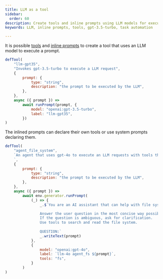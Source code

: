 ```yaml
---
title: LLM as a tool
sidebar:
  order: 60
description: Create tools and inline prompts using LLM models for executing various tasks
keywords: LLM, inline prompts, tools, gpt-3.5-turbo, task automation

---
```


It is possible [tools](/genaiscript/reference/scripts/tools)
and [inline prompts](/genaiscript/reference/scripts/inline-prompts)
to create a tool that uses an LLM model to execute a prompt.

```js "defTool" "runPrompt"
defTool(
    "llm-gpt35",
    "Invokes gpt-3.5-turbo to execute a LLM request",
    {
        prompt: {
            type: "string",
            description: "the prompt to be executed by the LLM",
        },
    },
    async ({ prompt }) =>
        await runPrompt(prompt, {
            model: "openai:gpt-3.5-turbo",
            label: "llm-gpt35",
        })
)
```

The inlined prompts can declare their own tools or use system prompts declaring them.

```js 'tools: "fs"'
defTool(
    "agent_file_system",
    `An agent that uses gpt-4o to execute an LLM requests with tools that can search and read the file system.
    `,
    {
        prompt: {
            type: "string",
            description: "the prompt to be executed by the LLM",
        },
    },
    async ({ prompt }) =>
        await env.generator.runPrompt(
            (_) => {
                _.$`You are an AI assistant that can help with file system tasks.

                Answer the user question in the most concise way possible. Use wildcards and regex if needed.
                If the question is ambiguous, ask for clarification.
                Use tools to search and read the file system.
                
                QUESTION:`
                _.writeText(prompt)
            },
            {
                model: "openai:gpt-4o",
                label: `llm-4o agent_fs ${prompt}`,
                tools: "fs",
            }
        )
)
```
